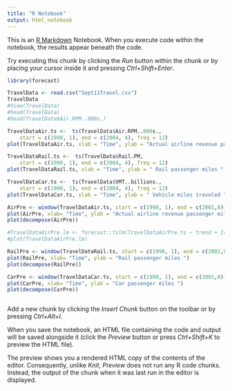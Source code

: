 ---
title: "R Notebook"
output: html_notebook
---

This is an [R Markdown](http://rmarkdown.rstudio.com) Notebook. When you execute code within the notebook, the results appear beneath the code. 

Try executing this chunk by clicking the *Run* button within the chunk or by placing your cursor inside it and pressing *Ctrl+Shift+Enter*. 

```{r}
library(forecast)

TravelData <- read.csv("Sept11Travel.csv")
TravelData
#View(TravelData)
#head(TravelData)
#head(TravelData$Air.RPM..000s.)


```
```{r}
TravelDataAir.ts <-  ts(TravelData$Air.RPM..000s., 
    start = c(1990, 1), end = c(2004, 4), freq = 12)
plot(TravelDataAir.ts, xlab = "Time", ylab = "Actual airline revenue passenger miles ", ylim = c(29000000, 69000000))
```
```{r}
TravelDataRail.ts <-  ts(TravelData$Rail.PM, 
    start = c(1990, 1), end = c(2004, 4), freq = 12)
plot(TravelDataRail.ts, xlab = "Time", ylab = " Rail passenger miles ")
```

```{r}
TravelDataCar.ts <-  ts(TravelData$VMT..billions., 
    start = c(1990, 1), end = c(2004, 4), freq = 12)
plot(TravelDataCar.ts, xlab = "Time", ylab = " Vehicle miles traveled ", ylim = c(150, 265))
```
```{r}
AirPre <- window(TravelDataAir.ts, start = c(1990, 1), end = c(2001,8))
plot(AirPre, xlab= "Time", ylab = "Actual airline revenue passenger miles ")
plot(decompose(AirPre))

#TravelDataAirPre.lm <- forecast::tslm(TravelDataAirPre.ts ~ trend + I(trend^2))
#plot(TravelDataAirPre.lm)
```
```{r}
RailPre <- window(TravelDataRail.ts, start = c(1990, 1), end = c(2001,8))
plot(RailPre, xlab= "Time", ylab = "Rail passenger miles ")
plot(decompose(RailPre))
```
```{r}
CarPre <- window(TravelDataCar.ts, start = c(1990, 1), end = c(2001,8))
plot(CarPre, xlab= "Time", ylab = "Car passenger miles ")
plot(decompose(CarPre))
```
```{r}
```

Add a new chunk by clicking the *Insert Chunk* button on the toolbar or by pressing *Ctrl+Alt+I*.

When you save the notebook, an HTML file containing the code and output will be saved alongside it (click the *Preview* button or press *Ctrl+Shift+K* to preview the HTML file).

The preview shows you a rendered HTML copy of the contents of the editor. Consequently, unlike *Knit*, *Preview* does not run any R code chunks. Instead, the output of the chunk when it was last run in the editor is displayed.
